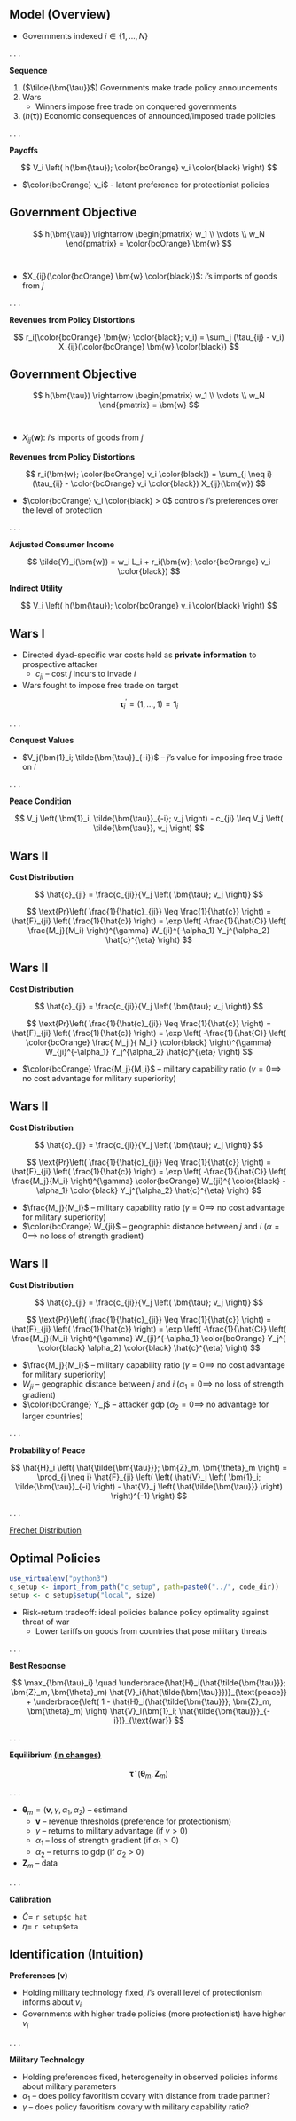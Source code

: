 ## Model (Overview) {id="model_overview"}

- Governments indexed $i \in \left\{ 1, ..., N \right\}$

. . .

**Sequence**

1. ($\tilde{\bm{\tau}}$) Governments make trade policy announcements
2. Wars
    + Winners impose free trade on conquered governments
3. ($h(\bm{\tau})$) Economic consequences of announced/imposed trade policies

. . . 

**Payoffs**

$$
V_i \left( h(\bm{\tau}); \color{bcOrange} v_i \color{black} \right)
$$

- $\color{bcOrange} v_i$ - latent preference for protectionist policies

## Government Objective

$$
h(\bm{\tau}) \rightarrow \begin{pmatrix}
w_1 \\
\vdots \\
w_N
\end{pmatrix} = \color{bcOrange} \bm{w}
$$

<hr style="height:1em; visibility:hidden;" />

- $X_{ij}(\color{bcOrange} \bm{w} \color{black})$: $i$'s imports of goods from $j$

. . . 

**Revenues from Policy Distortions**

$$
r_i(\color{bcOrange} \bm{w} \color{black}; v_i) = \sum_j (\tau_{ij} - v_i) X_{ij}(\color{bcOrange} \bm{w} \color{black})
$$

## Government Objective

$$
h(\bm{\tau}) \rightarrow \begin{pmatrix}
w_1 \\
\vdots \\
w_N
\end{pmatrix} = \bm{w}
$$

<hr style="height:1em; visibility:hidden;" />

- $X_{ij}(\bm{w})$: $i$'s imports of goods from $j$

**Revenues from Policy Distortions**

$$
r_i(\bm{w}; \color{bcOrange} v_i \color{black}) = \sum_{j \neq i} (\tau_{ij} - \color{bcOrange} v_i \color{black}) X_{ij}(\bm{w})
$$

- $\color{bcOrange} v_i \color{black} > 0$ controls $i$'s preferences over the level of protection

. . . 

**Adjusted Consumer Income**

$$
\tilde{Y}_i(\bm{w})  = w_i L_i + r_i(\bm{w}; \color{bcOrange} v_i \color{black})
$$

**Indirect Utility**

$$
V_i \left( h(\bm{\tau}); \color{bcOrange} v_i \color{black} \right)
$$

## Wars I {id="wars"}

- Directed dyad-specific war costs held as **private information** to prospective attacker
	+ $c_{ji}$ -- cost $j$ incurs to invade $i$
- Wars fought to impose free trade on target

$$
\bm{\tau}_i^\prime = \left( 1, \dots, 1 \right) = \bm{1}_i
$$

. . .

**Conquest Values**

- $V_j(\bm{1}_i; \tilde{\bm{\tau}}_{-i})$ -- $j$'s value for imposing free trade on $i$

. . .

**Peace Condition**

$$
V_j \left( \bm{1}_i, \tilde{\bm{\tau}}_{-i}; v_j \right) - c_{ji} \leq V_j \left( \tilde{\bm{\tau}}, v_j \right)
$$

## Wars II

**Cost Distribution**

$$
\hat{c}_{ji} = \frac{c_{ji}}{V_j \left( \bm{\tau}; v_j \right)}
$$

$$
\text{Pr}\left( \frac{1}{\hat{c}_{ji}} \leq \frac{1}{\hat{c}} \right) = \hat{F}_{ji} \left( \frac{1}{\hat{c}} \right) = \exp \left( -\frac{1}{\hat{C}} \left( \frac{M_j}{M_i} \right)^{\gamma} W_{ji}^{-\alpha_1} Y_j^{\alpha_2} \hat{c}^{\eta} \right)
$$

## Wars II

**Cost Distribution**

$$
\hat{c}_{ji} = \frac{c_{ji}}{V_j \left( \bm{\tau}; v_j \right)}
$$

$$
\text{Pr}\left( \frac{1}{\hat{c}_{ji}} \leq \frac{1}{\hat{c}} \right) = \hat{F}_{ji} \left( \frac{1}{\hat{c}} \right) = \exp \left( -\frac{1}{\hat{C}} \left( \color{bcOrange} \frac{ M_j }{ M_i } \color{black} \right)^{\gamma} W_{ji}^{-\alpha_1} Y_j^{\alpha_2} \hat{c}^{\eta} \right)
$$

- $\color{bcOrange} \frac{M_j}{M_i}$ -- military capability ratio ($\gamma = 0 \implies$ no cost advantage for military superiority)

## Wars II

**Cost Distribution**

$$
\hat{c}_{ji} = \frac{c_{ji}}{V_j \left( \bm{\tau}; v_j \right)}
$$

$$
\text{Pr}\left( \frac{1}{\hat{c}_{ji}} \leq \frac{1}{\hat{c}} \right) = \hat{F}_{ji} \left( \frac{1}{\hat{c}} \right) = \exp \left( -\frac{1}{\hat{C}} \left( \frac{M_j}{M_i} \right)^{\gamma} \color{bcOrange} W_{ji}^{ \color{black} -\alpha_1} \color{black} Y_j^{\alpha_2} \hat{c}^{\eta} \right)
$$

- $\frac{M_j}{M_i}$ -- military capability ratio ($\gamma = 0 \implies$ no cost advantage for military superiority)
- $\color{bcOrange} W_{ji}$ -- geographic distance between $j$ and $i$ ($\alpha=0 \implies$ no loss of strength gradient)

## Wars II {id="wars2"}

**Cost Distribution**

$$
\hat{c}_{ji} = \frac{c_{ji}}{V_j \left( \bm{\tau}; v_j \right)}
$$

$$
\text{Pr}\left( \frac{1}{\hat{c}_{ji}} \leq \frac{1}{\hat{c}} \right) = \hat{F}_{ji} \left( \frac{1}{\hat{c}} \right) = \exp \left( -\frac{1}{\hat{C}} \left( \frac{M_j}{M_i} \right)^{\gamma} W_{ji}^{-\alpha_1} \color{bcOrange} Y_j^{ \color{black} \alpha_2} \color{black} \hat{c}^{\eta} \right)
$$

- $\frac{M_j}{M_i}$ -- military capability ratio ($\gamma = 0 \implies$ no cost advantage for military superiority)
- $W_{ji}$ -- geographic distance between $j$ and $i$ ($\alpha_1=0 \implies$ no loss of strength gradient)
- $\color{bcOrange} Y_j$ -- attacker gdp ($\alpha_2=0 \implies$ no advantage for larger countries)

. . . 

**Probability of Peace**

$$
\hat{H}_i \left( \hat{\tilde{\bm{\tau}}}; \bm{Z}_m, \bm{\theta}_m \right) = \prod_{j \neq i} \hat{F}_{ji} \left( \left( \hat{V}_j \left( \bm{1}_i; \tilde{\bm{\tau}}_{-i} \right) - \hat{V}_j \left( \hat{\tilde{\bm{\tau}}} \right) \right)^{-1} \right)
$$

. . . 

<a href="#/frechet">Fréchet Distribution</a>

## Optimal Policies {id="tau_star"}

```r

use_virtualenv("python3")
c_setup <- import_from_path("c_setup", path=paste0("../", code_dir))
setup <- c_setup$setup("local", size)

```

- Risk-return tradeoff: ideal policies balance policy optimality against threat of war
	+ Lower tariffs on goods from countries that pose military threats

. . .

**Best Response**

$$
\max_{\bm{\tau}_i} \quad \underbrace{\hat{H}_i(\hat{\tilde{\bm{\tau}}}; \bm{Z}_m, \bm{\theta}_m) \hat{V}_i(\hat{\tilde{\bm{\tau}}})}_{\text{peace}} + \underbrace{\left( 1 - \hat{H}_i(\hat{\tilde{\bm{\tau}}}; \bm{Z}_m, \bm{\theta}_m) \right) \hat{V}_i(\bm{1}_i; \hat{\tilde{\bm{\tau}}}_{-i})}_{\text{war}}
$$

. . .

**Equilibrium <a href="#/policy_hats">(in changes)</a>**

$$
\bm{\tau}^\star(\bm{\theta}_m, \bm{Z}_m)
$$

. . .

- $\bm{\theta}_m = \left( \bm{v}, \gamma, \alpha_1, \alpha_2 \right)$ -- estimand
	+ $\bm{v}$ -- revenue thresholds (preference for protectionism)
	+ $\gamma$ -- returns to military advantage (if $\gamma > 0$) 
	+ $\alpha_1$ -- loss of strength gradient (if $\alpha_1 > 0$)
	+ $\alpha_2$ -- returns to gdp (if $\alpha_2 > 0$)
- $\bm{Z}_m$ -- data

. . . 

**Calibration**

- $\hat{C}=$ `r setup$c_hat` 
- $\eta=$ `r setup$eta`

## Identification (Intuition)

**Preferences ($\bm{v}$)**

- Holding military technology fixed, $i$'s overall level of protectionism informs about $v_i$
- Governments with higher trade policies (more protectionist) have higher $v_i$

. . .

**Military Technology**

- Holding preferences fixed, heterogeneity in observed policies informs about military parameters
- $\alpha_1$ -- does policy favoritism covary with distance from trade partner?
- $\gamma$ -- does policy favoritism covary with military capability ratio?
